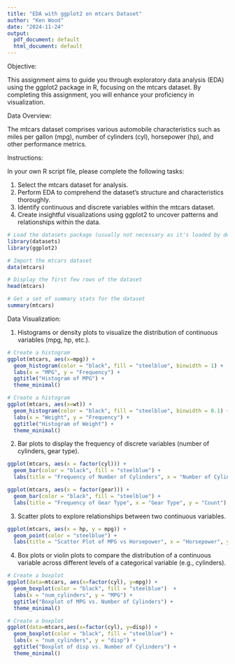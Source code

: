 ```yaml
---
title: "EDA with ggplot2 on mtcars Dataset"
author: "Ken Wood"
date: "2024-11-24"
output:
  pdf_document: default
  html_document: default
---
```


Objective: 

This assignment aims to guide you through exploratory data analysis (EDA) using the ggplot2 package in R, focusing on the mtcars dataset. By completing this assignment, you will enhance your proficiency in visualization.

Data Overview: 

The mtcars dataset comprises various automobile characteristics such as miles per gallon (mpg), number of cylinders (cyl), horsepower (hp), and other performance metrics.

Instructions: 

 In your own R script file, please complete the following tasks:
 
1. Select the mtcars dataset for analysis.
2. Perform EDA to comprehend the dataset's structure and characteristics thoroughly.
3. Identify continuous and discrete variables within the mtcars dataset.
4. Create insightful visualizations using ggplot2 to uncover patterns and relationships within the data.

```r
# Load the datasets package (usually not necessary as it's loaded by default)
library(datasets)
library(ggplot2)

# Import the mtcars dataset
data(mtcars)

# Display the first few rows of the dataset
head(mtcars)

# Get a set of summary stats for the dataset
summary(mtcars)
```
Data Visualization: 

1.	Histograms or density plots to visualize the distribution of continuous variables (mpg, hp, etc.).

```r

# Create a histogram
ggplot(mtcars, aes(x=mpg)) + 
  geom_histogram(color = "black", fill = "steelblue", binwidth = 1) +
  labs(x = "MPG", y = "Frequency") +
  ggtitle("Histogram of MPG") +
  theme_minimal()

# Create a histogram
ggplot(mtcars, aes(x=wt)) + 
  geom_histogram(color = "black", fill = "steelblue", binwidth = 0.1) +
  labs(x = "Weight", y = "Frequency") +
  ggtitle("Histogram of Weight") +
  theme_minimal()
```
2.	Bar plots to display the frequency of discrete variables (number of cylinders, gear type).

```r
ggplot(mtcars, aes(x = factor(cyl))) + 
  geom_bar(color = "black", fill = "steelblue") + 
  labs(title = "Frequency of Number of Cylinders", x = "Number of Cylinders", y = "Count") + theme_minimal()

ggplot(mtcars, aes(x = factor(gear))) + 
  geom_bar(color = "black", fill = "steelblue") + 
  labs(title = "Frequency of Gear Type", x = "Gear Type", y = "Count") + theme_minimal()
```

3.	Scatter plots to explore relationships between two continuous variables.

```r
ggplot(mtcars, aes(x = hp, y = mpg)) + 
  geom_point(color = "steelblue") + 
  labs(title = "Scatter Plot of MPG vs Horsepower", x = "Horsepower", y = "Miles Per Gallon (MPG)") + theme_minimal()
```

4.	Box plots or violin plots to compare the distribution of a continuous variable across different levels of a categorical variable (e.g., cylinders).

```r

# Create a boxplot
ggplot(data=mtcars, aes(x=factor(cyl), y=mpg)) +
  geom_boxplot(color = "black", fill = "steelblue")  +
  labs(x = "num_cylinders", y = "MPG") +
  ggtitle("Boxplot of MPG vs. Number of Cylinders") +
  theme_minimal()

# Create a boxplot
ggplot(data=mtcars,aes(x=factor(cyl), y=disp)) +
  geom_boxplot(color = "black", fill = "steelblue") +
  labs(x = "num_cylinders", y = "disp") +
  ggtitle("Boxplot of disp vs. Number of Cylinders") +
  theme_minimal()
```

